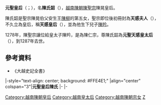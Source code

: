 '''元聖皇后'''（{{vie|v='''Nguyên Thánh hoàng hậu'''|hn=元聖皇后}}；{{bd|？||1287年||catIdx=C陳}}），名'''陳氏韶'''（{{vie|v='''Trần Thị Thiều'''|hn=陳氏韶}}），[[越南|越南]][[陳朝_(越南)|陳朝]][[陳聖宗|陳聖宗]]陳晃皇后。

陳氏韶是聖宗陳晃伯父安生王[[陳柳|陳柳]]的第五女，聖宗即位後初冊封為'''天感夫人'''（{{vie|v='''Thiên Cảm phu nhân'''|hn=天感夫人}}），不久立為皇后，稱'''天感皇后'''（{{vie|v='''Thiên Cảm hoàng hậu'''|hn=天感皇后}}），並為他生下兒子[[陳仁宗|陳昑]]。

1278年，陳聖宗讓位給皇太子陳昑，是為陳仁宗，尊陳氏韶為'''元聖天感皇太后'''（{{vie|v='''Nguyên Thánh Thiên Cảm hoàng thái hậu'''|hn=元聖天感皇太后}}），到1287年去世。

==參考資料==
*《大越史記全書》

{{start box}}
|-style="text-align: center; background: #FFE4E1;"
|align="center" colspan="3"|'''元聖皇后陳氏'''
|- 
{{s-before|[[李氏莹|顯慈皇后李氏]]}} 
{{s-title|[[越南皇后及妃嬪列表|越南陳朝皇后]]|1258年—1278年}} 
{{s-after|[[陳氏楨|欽慈皇后陳氏]]|}} 
|- 
{{s-before|[[黎氏妙|國聖皇太后黎氏]]}} 
{{s-title|[[:Category:越南皇太后|越南陳朝皇太后]]|1278年—1287年}} 
{{s-after|[[陳氏楨|保聖皇太后陳氏]]|}} 
{{end box}}

{{越南陳朝及胡朝皇后}}

[[Category:越南陳朝皇后|Category:越南陳朝皇后]]
[[Category:越南皇太后|Category:越南皇太后]]
[[Category:越南陳朝宗女|Category:越南陳朝宗女]]
[[Category:陳姓|Z]]